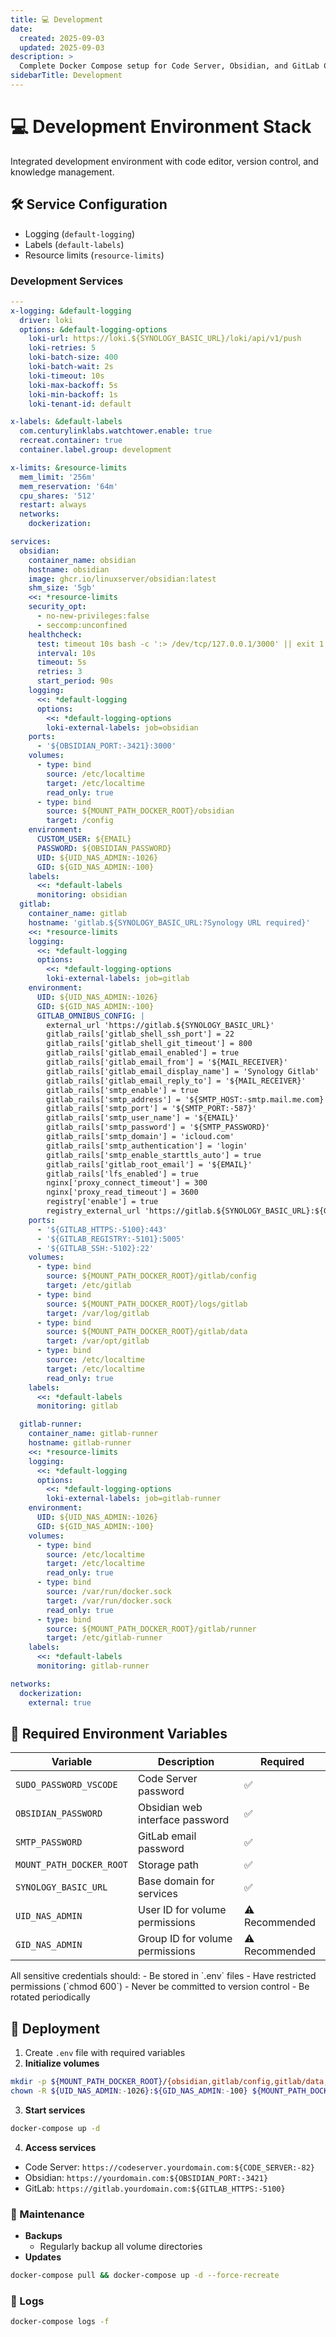 ```yaml
---
title: 💻 Development
date:
  created: 2025-09-03
  updated: 2025-09-03
description: >
  Complete Docker Compose setup for Code Server, Obsidian, and GitLab CE. Includes development tools for code editing, note-taking, and version control.
sidebarTitle: Development
---
```


# 💻 Development Environment Stack

Integrated development environment with code editor, version control, and knowledge management.

## 🛠️ Service Configuration

- Logging (`default-logging`)
- Labels (`default-labels`)
- Resource limits (`resource-limits`)

### Development Services

```yaml copy showLineNumbers filename="development.yml"
---
x-logging: &default-logging
  driver: loki
  options: &default-logging-options
    loki-url: https://loki.${SYNOLOGY_BASIC_URL}/loki/api/v1/push
    loki-retries: 5
    loki-batch-size: 400
    loki-batch-wait: 2s
    loki-timeout: 10s
    loki-max-backoff: 5s
    loki-min-backoff: 1s
    loki-tenant-id: default

x-labels: &default-labels
  com.centurylinklabs.watchtower.enable: true
  recreat.container: true
  container.label.group: development

x-limits: &resource-limits
  mem_limit: '256m'
  mem_reservation: '64m'
  cpu_shares: '512'
  restart: always
  networks:
    dockerization:

services:
  obsidian:
    container_name: obsidian
    hostname: obsidian
    image: ghcr.io/linuxserver/obsidian:latest
    shm_size: '5gb'
    <<: *resource-limits
    security_opt:
      - no-new-privileges:false
      - seccomp:unconfined
    healthcheck:
      test: timeout 10s bash -c ':> /dev/tcp/127.0.0.1/3000' || exit 1
      interval: 10s
      timeout: 5s
      retries: 3
      start_period: 90s
    logging:
      <<: *default-logging
      options:
        <<: *default-logging-options
        loki-external-labels: job=obsidian
    ports:
      - '${OBSIDIAN_PORT:-3421}:3000'
    volumes:
      - type: bind
        source: /etc/localtime
        target: /etc/localtime
        read_only: true
      - type: bind
        source: ${MOUNT_PATH_DOCKER_ROOT}/obsidian
        target: /config
    environment:
      CUSTOM_USER: ${EMAIL}
      PASSWORD: ${OBSIDIAN_PASSWORD}
      UID: ${UID_NAS_ADMIN:-1026}
      GID: ${GID_NAS_ADMIN:-100}
    labels:
      <<: *default-labels
      monitoring: obsidian
  gitlab:
    container_name: gitlab
    hostname: 'gitlab.${SYNOLOGY_BASIC_URL:?Synology URL required}'
    <<: *resource-limits
    logging:
      <<: *default-logging
      options:
        <<: *default-logging-options
        loki-external-labels: job=gitlab
    environment:
      UID: ${UID_NAS_ADMIN:-1026}
      GID: ${GID_NAS_ADMIN:-100}
      GITLAB_OMNIBUS_CONFIG: |
        external_url 'https://gitlab.${SYNOLOGY_BASIC_URL}'
        gitlab_rails['gitlab_shell_ssh_port'] = 22
        gitlab_rails['gitlab_shell_git_timeout'] = 800
        gitlab_rails['gitlab_email_enabled'] = true
        gitlab_rails['gitlab_email_from'] = '${MAIL_RECEIVER}'
        gitlab_rails['gitlab_email_display_name'] = 'Synology Gitlab'
        gitlab_rails['gitlab_email_reply_to'] = '${MAIL_RECEIVER}'
        gitlab_rails['smtp_enable'] = true
        gitlab_rails['smtp_address'] = '${SMTP_HOST:-smtp.mail.me.com}'
        gitlab_rails['smtp_port'] = '${SMTP_PORT:-587}'
        gitlab_rails['smtp_user_name'] = '${EMAIL}'
        gitlab_rails['smtp_password'] = '${SMTP_PASSWORD}'
        gitlab_rails['smtp_domain'] = 'icloud.com'
        gitlab_rails['smtp_authentication'] = 'login'
        gitlab_rails['smtp_enable_starttls_auto'] = true
        gitlab_rails['gitlab_root_email'] = '${EMAIL}'
        gitlab_rails['lfs_enabled'] = true
        nginx['proxy_connect_timeout'] = 300
        nginx['proxy_read_timeout'] = 3600
        registry['enable'] = true
        registry_external_url 'https://gitlab.${SYNOLOGY_BASIC_URL}:${GITLAB_REGISTRY:-5005}'
    ports:
      - '${GITLAB_HTTPS:-5100}:443'
      - '${GITLAB_REGISTRY:-5101}:5005'
      - '${GITLAB_SSH:-5102}:22'
    volumes:
      - type: bind
        source: ${MOUNT_PATH_DOCKER_ROOT}/gitlab/config
        target: /etc/gitlab
      - type: bind
        source: ${MOUNT_PATH_DOCKER_ROOT}/logs/gitlab
        target: /var/log/gitlab
      - type: bind
        source: ${MOUNT_PATH_DOCKER_ROOT}/gitlab/data
        target: /var/opt/gitlab
      - type: bind
        source: /etc/localtime
        target: /etc/localtime
        read_only: true
    labels:
      <<: *default-labels
      monitoring: gitlab

  gitlab-runner:
    container_name: gitlab-runner
    hostname: gitlab-runner
    <<: *resource-limits
    logging:
      <<: *default-logging
      options:
        <<: *default-logging-options
        loki-external-labels: job=gitlab-runner
    environment:
      UID: ${UID_NAS_ADMIN:-1026}
      GID: ${GID_NAS_ADMIN:-100}
    volumes:
      - type: bind
        source: /etc/localtime
        target: /etc/localtime
        read_only: true
      - type: bind
        source: /var/run/docker.sock
        target: /var/run/docker.sock
        read_only: true
      - type: bind
        source: ${MOUNT_PATH_DOCKER_ROOT}/gitlab/runner
        target: /etc/gitlab-runner
    labels:
      <<: *default-labels
      monitoring: gitlab-runner

networks:
  dockerization:
    external: true
```

## 🔐 Required Environment Variables

| Variable                 | Description                     | Required       |
| ------------------------ | ------------------------------- | -------------- |
| `SUDO_PASSWORD_VSCODE`   | Code Server password            | ✅             |
| `OBSIDIAN_PASSWORD`      | Obsidian web interface password | ✅             |
| `SMTP_PASSWORD`          | GitLab email password           | ✅             |
| `MOUNT_PATH_DOCKER_ROOT` | Storage path                    | ✅             |
| `SYNOLOGY_BASIC_URL`     | Base domain for services        | ✅             |
| `UID_NAS_ADMIN`          | User ID for volume permissions  | ⚠️ Recommended |
| `GID_NAS_ADMIN`          | Group ID for volume permissions | ⚠️ Recommended |


<Callout type="warning" title="Security Notice">
All sensitive credentials should: - Be stored in `.env` files - Have restricted permissions (`chmod 600`) - Never be committed to version control - Be rotated periodically
</Callout>

## 🚀 Deployment

1. Create `.env` file with required variables
2. **Initialize volumes**

```bash copy showLineNumbers
mkdir -p ${MOUNT_PATH_DOCKER_ROOT}/{obsidian,gitlab/config,gitlab/data,gitlab/runner,logs/gitlab}
chown -R ${UID_NAS_ADMIN:-1026}:${GID_NAS_ADMIN:-100} ${MOUNT_PATH_DOCKER_ROOT}
```

3. **Start services**

```bash copy showLineNumbers
docker-compose up -d
```

4. **Access services**

- Code Server: `https://codeserver.yourdomain.com:${CODE_SERVER:-82}`
- Obsidian: `https://yourdomain.com:${OBSIDIAN_PORT:-3421}`
- GitLab: `https://gitlab.yourdomain.com:${GITLAB_HTTPS:-5100}`

### 🔄 Maintenance

- **Backups**
  - Regularly backup all volume directories
- **Updates**

```bash copy showLineNumbers
docker-compose pull && docker-compose up -d --force-recreate
```

### 📄 Logs

```bash copy showLineNumbers
docker-compose logs -f
```

